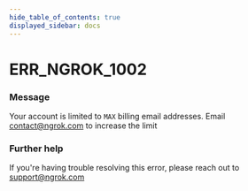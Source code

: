 ```yaml
---
hide_table_of_contents: true
displayed_sidebar: docs
---
```



# ERR_NGROK_1002

### Message
Your account is limited to `MAX` billing email addresses. Email contact@ngrok.com to increase the limit

<ErrorDetails error='err_ngrok_1002' />


### Further help
If you're having trouble resolving this error, please reach out to [support@ngrok.com](mailto:support@ngrok.com?subject=Help%20with%20ERR_NGROK_1002)


